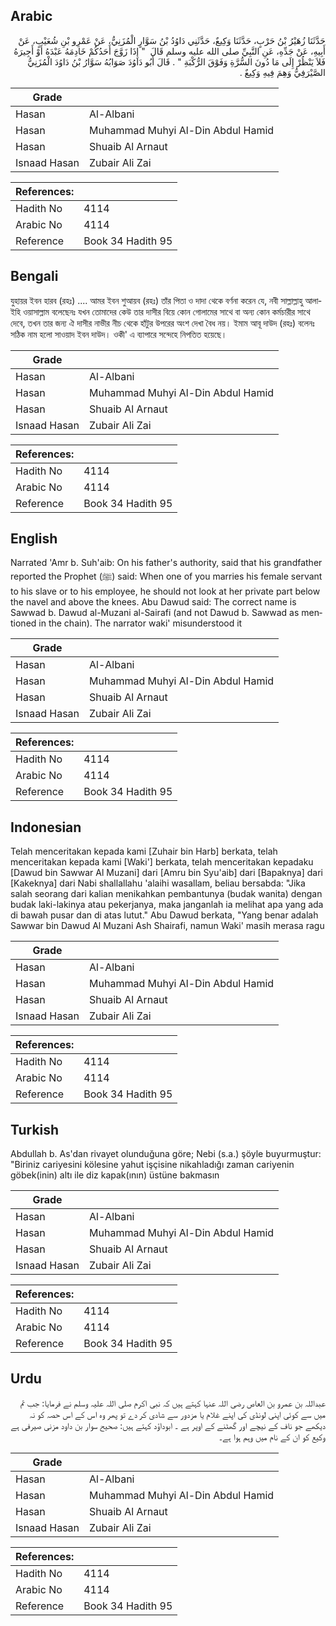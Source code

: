 ## Arabic


<div dir="rtl" lang="ar" style={{fontSize:'larger',backgroundColor:'#f8f9fa',padding:20}}>
حَدَّثَنَا زُهَيْرُ بْنُ حَرْبٍ، حَدَّثَنَا وَكِيعٌ، حَدَّثَنِي دَاوُدُ بْنُ سَوَّارٍ الْمُزَنِيُّ، عَنْ عَمْرِو بْنِ شُعَيْبٍ، عَنْ أَبِيهِ، عَنْ جَدِّهِ، عَنِ النَّبِيِّ صلى الله عليه وسلم قَالَ ‏ "‏ إِذَا زَوَّجَ أَحَدُكُمْ خَادِمَهُ عَبْدَهُ أَوْ أَجِيرَهُ فَلاَ يَنْظُرْ إِلَى مَا دُونَ السُّرَّةِ وَفَوْقَ الرُّكْبَةِ ‏"‏ ‏.‏ قَالَ أَبُو دَاوُدَ صَوَابُهُ سَوَّارُ بْنُ دَاوُدَ الْمُزَنِيُّ الصَّيْرَفِيُّ وَهِمَ فِيهِ وَكِيعٌ ‏.‏
</div>
<div style={{backgroundColor:'#f8f9fa',padding:20, marginBottom: 10}}><table> <thead> <tr> <th>Grade</th> <th></th> </tr> </thead> <tbody> <tr><td>Hasan</td><td>Al-Albani</td></tr><tr><td>Hasan</td><td>Muhammad Muhyi Al-Din Abdul Hamid</td></tr><tr><td>Hasan</td><td>Shuaib Al Arnaut</td></tr><tr><td>Isnaad Hasan</td><td>Zubair Ali Zai</td></tr></tbody></table><table> <thead> <tr> <th>References:</th> <th></th> </tr> </thead> <tbody><tr><td>Hadith No</td><td>4114</td></tr><tr><td>Arabic No</td><td>4114</td></tr><tr><td>Reference</td><td>Book 34 Hadith 95</td></tr></tbody></table></div>

## Bengali


<div dir="ltr" lang="bn" style={{fontSize:'larger',backgroundColor:'#f8f9fa',padding:20}}>
যুহায়র ইবন হারব (রহঃ) .... আমর ইবন শুআয়ব (রহঃ) তাঁর পিতা ও দাদা থেকে বর্ণনা করেন যে, নবী সাল্লাল্লাহু আলাইহি ওয়াসাল্লাম বলেছেনঃ যখন তোমাদের কেউ তার দাসীর বিয়ে কোন গোলামের সাথে বা অন্য কোন কর্মচারীর সাথে দেবে, তখন তার জন্য ঐ দাসীর নাভীর নীচ থেকে হাঁটুর উপরের অংশ দেখা বৈধ নয়। ইমাম আবূ দাউদ (রহঃ) বলেনঃ সঠিক নাম হলো সাওয়াদ ইবন দাউদ। ওকী' এ ব্যাপারে সন্দেহে নিপতিত হয়েছে।
</div>
<div style={{backgroundColor:'#f8f9fa',padding:20, marginBottom: 10}}><table> <thead> <tr> <th>Grade</th> <th></th> </tr> </thead> <tbody> <tr><td>Hasan</td><td>Al-Albani</td></tr><tr><td>Hasan</td><td>Muhammad Muhyi Al-Din Abdul Hamid</td></tr><tr><td>Hasan</td><td>Shuaib Al Arnaut</td></tr><tr><td>Isnaad Hasan</td><td>Zubair Ali Zai</td></tr></tbody></table><table> <thead> <tr> <th>References:</th> <th></th> </tr> </thead> <tbody><tr><td>Hadith No</td><td>4114</td></tr><tr><td>Arabic No</td><td>4114</td></tr><tr><td>Reference</td><td>Book 34 Hadith 95</td></tr></tbody></table></div>

## English


<div dir="ltr" lang="en" style={{fontSize:'larger',backgroundColor:'#f8f9fa',padding:20}}>
Narrated 'Amr b. Suh'aib: On his father's authority, said that his grandfather reported the Prophet (ﷺ) said: When one of you marries his female servant to his slave or to his employee, he should not look at her private part below the navel and above the knees. Abu Dawud said: The correct name is Sawwad b. Dawud al-Muzani al-Sairafi (and not Dawud b. Sawwad as mentioned in the chain). The narrator waki' misunderstood it
</div>
<div style={{backgroundColor:'#f8f9fa',padding:20, marginBottom: 10}}><table> <thead> <tr> <th>Grade</th> <th></th> </tr> </thead> <tbody> <tr><td>Hasan</td><td>Al-Albani</td></tr><tr><td>Hasan</td><td>Muhammad Muhyi Al-Din Abdul Hamid</td></tr><tr><td>Hasan</td><td>Shuaib Al Arnaut</td></tr><tr><td>Isnaad Hasan</td><td>Zubair Ali Zai</td></tr></tbody></table><table> <thead> <tr> <th>References:</th> <th></th> </tr> </thead> <tbody><tr><td>Hadith No</td><td>4114</td></tr><tr><td>Arabic No</td><td>4114</td></tr><tr><td>Reference</td><td>Book 34 Hadith 95</td></tr></tbody></table></div>

## Indonesian


<div dir="ltr" lang="id" style={{fontSize:'larger',backgroundColor:'#f8f9fa',padding:20}}>
Telah menceritakan kepada kami [Zuhair bin Harb] berkata, telah menceritakan kepada kami [Waki'] berkata, telah menceritakan kepadaku [Dawud bin Sawwar Al Muzani] dari [Amru bin Syu'aib] dari [Bapaknya] dari [Kakeknya] dari Nabi shallallahu 'alaihi wasallam, beliau bersabda: "Jika salah seorang dari kalian menikahkan pembantunya (budak wanita) dengan budak laki-lakinya atau pekerjanya, maka janganlah ia melihat apa yang ada di bawah pusar dan di atas lutut." Abu Dawud berkata, "Yang benar adalah Sawwar bin Dawud Al Muzani Ash Shairafi, namun Waki' masih merasa ragu
</div>
<div style={{backgroundColor:'#f8f9fa',padding:20, marginBottom: 10}}><table> <thead> <tr> <th>Grade</th> <th></th> </tr> </thead> <tbody> <tr><td>Hasan</td><td>Al-Albani</td></tr><tr><td>Hasan</td><td>Muhammad Muhyi Al-Din Abdul Hamid</td></tr><tr><td>Hasan</td><td>Shuaib Al Arnaut</td></tr><tr><td>Isnaad Hasan</td><td>Zubair Ali Zai</td></tr></tbody></table><table> <thead> <tr> <th>References:</th> <th></th> </tr> </thead> <tbody><tr><td>Hadith No</td><td>4114</td></tr><tr><td>Arabic No</td><td>4114</td></tr><tr><td>Reference</td><td>Book 34 Hadith 95</td></tr></tbody></table></div>

## Turkish


<div dir="ltr" lang="tr" style={{fontSize:'larger',backgroundColor:'#f8f9fa',padding:20}}>
Abdullah b. As'dan rivayet olunduğuna göre; Nebi (s.a.) şöyle buyurmuştur: "Biriniz cariyesini kölesine yahut işçisine nikahladığı zaman cariyenin göbek(inin) altı ile diz kapak(ının) üstüne bakmasın
</div>
<div style={{backgroundColor:'#f8f9fa',padding:20, marginBottom: 10}}><table> <thead> <tr> <th>Grade</th> <th></th> </tr> </thead> <tbody> <tr><td>Hasan</td><td>Al-Albani</td></tr><tr><td>Hasan</td><td>Muhammad Muhyi Al-Din Abdul Hamid</td></tr><tr><td>Hasan</td><td>Shuaib Al Arnaut</td></tr><tr><td>Isnaad Hasan</td><td>Zubair Ali Zai</td></tr></tbody></table><table> <thead> <tr> <th>References:</th> <th></th> </tr> </thead> <tbody><tr><td>Hadith No</td><td>4114</td></tr><tr><td>Arabic No</td><td>4114</td></tr><tr><td>Reference</td><td>Book 34 Hadith 95</td></tr></tbody></table></div>

## Urdu


<div dir="rtl" lang="ur" style={{fontSize:'larger',backgroundColor:'#f8f9fa',padding:20}}>
عبداللہ بن عمرو بن العاص رضی اللہ عنہا کہتے ہیں کہ نبی اکرم صلی اللہ علیہ وسلم نے فرمایا: جب تم میں سے کوئی اپنی لونڈی کی اپنے غلام یا مزدور سے شادی کر دے تو پھر وہ اس کے اس حصہ کو نہ دیکھے جو ناف کے نیچے اور گھٹنے کے اوپر ہے ۔ ابوداؤد کہتے ہیں: صحیح سوار بن داود مزنی صیرفی ہے وکیع کو ان کے نام میں وہم ہوا ہے۔
</div>
<div style={{backgroundColor:'#f8f9fa',padding:20, marginBottom: 10}}><table> <thead> <tr> <th>Grade</th> <th></th> </tr> </thead> <tbody> <tr><td>Hasan</td><td>Al-Albani</td></tr><tr><td>Hasan</td><td>Muhammad Muhyi Al-Din Abdul Hamid</td></tr><tr><td>Hasan</td><td>Shuaib Al Arnaut</td></tr><tr><td>Isnaad Hasan</td><td>Zubair Ali Zai</td></tr></tbody></table><table> <thead> <tr> <th>References:</th> <th></th> </tr> </thead> <tbody><tr><td>Hadith No</td><td>4114</td></tr><tr><td>Arabic No</td><td>4114</td></tr><tr><td>Reference</td><td>Book 34 Hadith 95</td></tr></tbody></table></div>